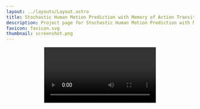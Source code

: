 ```yaml
---
layout: ../layouts/Layout.astro
title: Stochastic Human Motion Prediction with Memory of Action Transition and Action Characteristic 
description: Project page for Stochastic Human Motion Prediction with Memory of Action Transition and Action Characteristic, built with Astro and Tailwind CSS
favicon: favicon.svg
thumbnail: screenshot.png
---
```






<Header
  title={frontmatter.title}
  authors={[
    {
      name: "Jianwei Tang",
      url: "https://github.com/hyqlat",
      institution: "Sun Yat-sen University",
      notes: ["*"],
    },
    {
      name: "Hong Yang",
      institution: "Sun Yat-sen University",
      notes: ["*"]/*, "†"],*/
    },
    {
      name: "Tengyue Chen",
      institution: "Sun Yat-sen University",
      /* notes: ["†"], */
    },
    {
      name: "Jian-Fang Hu",
      institution: "Sun Yat-sen University",
      notes: ["†"]
    },
  ]}
  conference="Conference on Computer Vision and Pattern Recognition 2025"
  notes={[
    {
      symbol: "*",
      text: "Equal Contribution",
    },
    {
      symbol: "†",
      text: "Corresponding Author",
    },
  ]}
  links={[
    {
      name: "Paper",
      url: "",
      icon: "ri:file-pdf-2-line",
    },
    {
      name: "Code",
      url: "https://github.com/hyqlat/ATACB",
      icon: "ri:github-line",
    },
    /*{
      name: "arXiv",
      url: "",
      icon: "academicons:arxiv",
    },
    {
      name: "Bluesky",
      url: "",
      icon: "ri:bluesky-line"
    }*/
  ]}
  />

<Video source={outside} />

## Overview

<Figure
    caption="Overview of our model."
  >
    <Image source={overview} altText="Diagram of the model overview." />
</Figure>

<HighlightedSection>

## Abstract

Action-driven stochastic human motion prediction aims to generate future motion sequences of a pre-defined target action based on given past observed sequences performing non-target actions. This task primarily presents two challenges. Firstly, generating smooth transition motions is hard due to the vary transition speed of different actions. Secondly, the action characteristic is difficult to be learned because of the similarity of some actions. These issues cause the predicting results being unreasonable and inconsistent. As a result, we propose two memory banks, the Soft-transition Action Bank (STAB) and Action Characteristic Bank (ACB), to tackle the problems above. The STAB stores the action transition information. It is equiped with the novel soft searching approach, which encourages the model to focus on multiple possible action categories of observed motions. The ACB records action characteristic, which produces more prior information for predicting certain action. To fuse the features retrieved from two banks better, we further propose the Adaptive Attention Adjustment (AAA) strategy. Extensive experiments on four motion prediction datasets demonstrate that our approach consistently outperforms the previous state-of-the-art.

</HighlightedSection>


## Visualization

<TwoColumns>
  <Video slot="left" source={vis1} />
  <Video slot="right" source={vis2} />
</TwoColumns>

<TwoColumns>
  <Video slot="left" source={vis3} /> 
  <Video slot="right" source={vis4} />
</TwoColumns>

## BibTeX citation

```bibtex

```

{/* <Button> */}